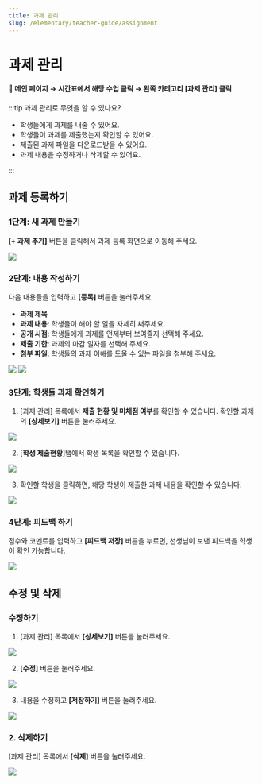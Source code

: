 ```yaml
---
title: 과제 관리
slug: /elementary/teacher-guide/assignment
---
```



# 과제 관리

#### 📍 메인 페이지 → 시간표에서 해당 수업 클릭 → 왼쪽 카테고리 [과제 관리] 클릭

:::tip 과제 관리로 무엇을 할 수 있나요?

- 학생들에게 과제를 내줄 수 있어요.
- 학생들이 과제를 제출했는지 확인할 수 있어요.
- 제출된 과제 파일을 다운로드받을 수 있어요.
- 과제 내용을 수정하거나 삭제할 수 있어요.

:::

## 과제 등록하기

### 1단계: 새 과제 만들기

**[+ 과제 추가]** 버튼을 클릭해서 과제 등록 화면으로 이동해 주세요.

<Image src="/img/kr/elementary/teacher/44-01.png" size="lg" />

### 2단계: 내용 작성하기

다음 내용들을 입력하고 **[등록]** 버튼을 눌러주세요.

- **과제 제목**
- **과제 내용**: 학생들이 해야 할 일을 자세히 써주세요.
- **공개 시점**: 학생들에게 과제를 언제부터 보여줄지 선택해 주세요.
- **제출 기한**: 과제의 마감 일자를 선택해 주세요.
- **첨부 파일**: 학생들의 과제 이해를 도울 수 있는 파일을 첨부해 주세요.

<Image src="/img/kr/elementary/teacher/44-02.png" size="lg" />
<Image src="/img/kr/elementary/teacher/44-03.png" size="lg" />

### 3단계: 학생들 과제 확인하기

1. [과제 관리] 목록에서 **제출 현황 및 미채점 여부**를 확인할 수 있습니다. 확인할 과제의 **[상세보기]** 버튼을 눌러주세요.

<Image src="/img/kr/elementary/teacher/44-08.png" size="lg" />

2. [**학생 제출현황**]탭에서 학생 목록을 확인할 수 있습니다.

<Image src="/img/kr/elementary/teacher/44-09.png" size="lg" />

3. 확인할 학생을 클릭하면, 해당 학생이 제출한 과제 내용을 확인할 수 있습니다.

<Image src="/img/kr/elementary/teacher/44-10.png" size="lg" />

### 4단계: 피드백 하기

점수와 코멘트를 입력하고 **[피드백 저장]** 버튼을 누르면, 선생님이 보낸 피드백을 학생이 확인 가능합니다.

<Image src="/img/kr/elementary/teacher/44-11.png" size="lg" />

## 수정 및 삭제

### 수정하기

1. [과제 관리] 목록에서 **[상세보기]** 버튼을 눌러주세요.

<Image src="/img/kr/elementary/teacher/44-04.png" size="lg" />

2. **[수정]** 버튼을 눌러주세요.

<Image src="/img/kr/elementary/teacher/44-05.png" size="lg" />

3. 내용을 수정하고 **[저장하기]** 버튼을 눌러주세요.

<Image src="/img/kr/elementary/teacher/44-06.png" size="lg" />

### 2. 삭제하기

[과제 관리] 목록에서 **[삭제]** 버튼을 눌러주세요.

<Image src="/img/kr/elementary/teacher/44-07.png" size="lg" />
